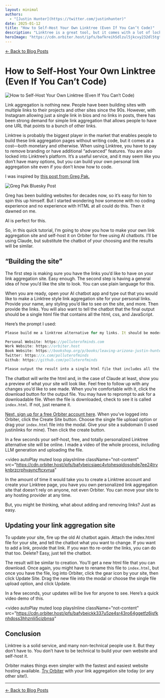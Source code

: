 ```yaml
---
layout: minimal
authors:
  - "[Justin Hunter](https://twitter.com/justinhunter)"
date: 2025-01-12
title: "How to Self-Host Your Own Linktree (Even If You Can’t Code)"
description: "Linktree is a great tool, but it comes with a lot of lock-in and bloat. You can self-host your own version without knowing how to code."
heroImage: "https://cdn.orbiter.host/ipfs/bafkreih5dlzul5jkcvy232dl5tgtwoks5arlkpvvtsbpxhkjjy5hxlxzci"
---
```


[← Back to Blog Posts](/blog)

# How to Self-Host Your Own Linktree (Even If You Can’t Code)

![How to Self-Host Your Own Linktree (Even If You Can’t Code)](https://cdn.orbiter.host/ipfs/bafkreih5dlzul5jkcvy232dl5tgtwoks5arlkpvvtsbpxhkjjy5hxlxzci)

Link aggregation is nothing new. People have been building sites with multiple links to their projects and other sites since the 90s. However, with Instagram allowing just a single link in bios and no links in posts, there has been strong demand for simple link aggregation that allows people to have one URL that points to a bunch of other links.

Linktree is probably the biggest player in the market that enables people to build these link aggregation pages without writing code, but it comes at a cost—both monetary and otherwise. When using Linktree, you have to pay to remove branding or have additional “advanced” features. You are also locked into Linktree’s platform. It’s a useful service, and it may seem like you don’t have many options, but you can build your own personal link aggregation site even if you don’t know how to code.

I was inspired by [this post from Greg Pak.](https://bsky.app/profile/gregpak.net/post/3lfhwdb3nps24)

![Greg Pak Bluesky Post](https://cdn.orbiter.host/ipfs/bafkreiefufsrwmk4ktfmqaq6ode6mz4pcol4i2dvkw2zsfka35i57xmaoi)

Greg has been building websites for decades now, so it’s easy for him to spin this up himself. But I started wondering how someone with no coding experience and no experience with HTML at all could do this. Then it dawned on me.

AI is perfect for this.

So, in this quick tutorial, I’m going to show you how to make your own link aggregation site and self-host it on Orbiter for free using AI chatbots. I’ll be using Claude, but substitute the chatbot of your choosing and the results will be similar.

## “Building the site”

The first step is making sure you have the links you’d like to have on your link aggregation site. Easy enough. The second step is having a general idea of how you’d like the site to look. You can use plain language for this.

When you are ready, open your AI chatbot app and type out that you would like to make a Linktree style link aggregation site for your personal links. Provide your name, any styling you’d like to see on the site, and more. Then provide the links. You will also want to tell the chatbot that the final output should be a single html file that contains all the html, css, and JavaScript.

Here’s the prompt I used:

```jsx
Please build me a linktree alternative for my links. It should be modern and responsive. No images. My name is Justin Hunter, and here are my links:

Personal Website: https://polluterofminds.com
Work Website: https://orbiter.host
Book Website: https://bookshop.org/p/books/leaving-arizona-justin-hunter/14825776?ean=9781952050022
Twitter: https://x.com/polluterofminds
Github: https://github.com/polluterofminds

Please output the result into a single html file that includes all the html, css, and js. The file should be called index.html.
```

The chatbot will write the html and, in the case of Claude at least, show you a preview of what your site will look like. Feel free to follow up with any changes you’d like to see made. When you’re comfortable with it, click the download button for the output file. You may have to reprompt to ask for a downloadable file. When the file is downloaded, check to see it is called `index.html`. If not, just rename it.

[Next, sign up for a free Orbiter account here](https://orbiter.host/pricing). When you’ve logged into Orbiter, click the Create Site button. Choose the single file upload option or drag your `index.html` file into the modal. Give your site a subdomain (I used justinlinks for mine). Then click the create button.

In a few seconds your self-host, free, and totally personalized Linktree alternative site will be online. I made a video of the whole process, including LLM generation and uploading the file.

<video
  autoPlay
  muted
  loop
  playsInline
  className="not-content"
  src="https://cdn.orbiter.host/ipfs/bafybeicsiaec4vtohesqidosohde7ee24trvknbrzcrphvayncftcxvrua"
></video>

In the amount of time it would take you to create a Linktree account and create your Linktree page, you have you own personalized link aggregation site that doesn’t rely on anyone, not even Orbiter. You can move your site to any hosting provider at any time.

But, you might be thinking, what about adding and removing links? Just as easy.

## Updating your link aggregation site

To update your site, fire up the old AI chatbot again. Attach the index.html file for your site, and tell the chatbot what you want to change. If you want to add a link, provide that link. If you wan tto re-order the links, you can do that too. Delete? Easy, just tell the chatbot.

The result will be similar to creation. You’ll get a new html file that you can download. Once again, you might have to rename this file to `index.html`, but once you have the file, log into Orbiter, click the gear icon by your site, then click Update Site. Drag the new file into the modal or choose the single file upload option, and click Update.

In a few seconds, your updates will be live for anyone to see. Here’s a quick video demo of this.

<video
  autoPlay
  muted
  loop
  playsInline
  className="not-content"
  src="https://cdn.orbiter.host/ipfs/bafybeickk337u5ze4sr43ro64ggetfz6jsfknhdoss3hhznlii5cizbnsq"
></video>

## Conclusion

Linktree is a solid service, and many non-technical people use it. But they don’t have to. You don’t have to be technical to build your own website and self-host it.

Orbiter makes things even simpler with the fastest and easiest website hosting available. [Try Orbiter](https://orbiter.host) with your link aggregation site today (or any other site!).

---

[← Back to Blog Posts](/blog)
